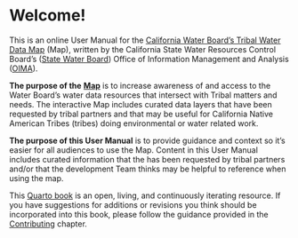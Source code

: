 # Welcome! {.unnumbered}

This is an online User Manual for the [California Water Board's Tribal Water Data Map](https://gispublic.waterboards.ca.gov/portal/home/item.html?id=a71c1841907240e1a4d896c8cf2302a8) (Map), written by the California State Water Resources Control Board's ([State Water Board](https://www.waterboards.ca.gov/)) Office of Information Management and Analysis ([OIMA](https://www.waterboards.ca.gov/resources/oima/)).

**The purpose of the** [**Map**](https://gispublic.waterboards.ca.gov/portal/home/item.html?id=a71c1841907240e1a4d896c8cf2302a8) is to increase awareness of and access to the Water Board's water data resources that intersect with Tribal matters and needs. The interactive Map includes curated data layers that have been requested by tribal partners and that may be useful for California Native American Tribes (tribes) doing environmental or water related work.

**The purpose of this User Manual** is to provide guidance and context so it's easier for all audiences to use the Map. Content in this User Manual includes curated information that the has been requested by tribal partners and/or that the development Team thinks may be helpful to reference when using the map.

This [Quarto book](https://quarto.org/docs/books) is an open, living, and continuously iterating resource. If you have suggestions for additions or revisions you think should be incorporated into this book, please follow the guidance provided in the [Contributing](https://cawaterboarddatacenter.github.io/swamp-manual/contribute.html) chapter.

